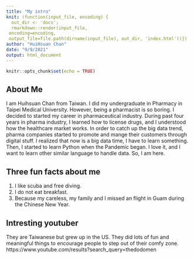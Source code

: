 ```yaml
---
title: "My intro"
knit: (function(input_file, encoding) {
  out_dir <- 'docs';
  rmarkdown::render(input_file,
 encoding=encoding,
 output_file=file.path(dirname(input_file), out_dir, 'index.html'))})
author: "HuiHsuan Chan"
date: "9/9/2021"
output: html_document
---
```


```r
knitr::opts_chunk$set(echo = TRUE)
```

## About Me

I am Huihsuan Chan from Taiwan. I did my undergraduate in Pharmacy in Taipei Medical University. However, being a pharmacist is so boring. I decided to started my career in pharmaceutical industry. During past four years in pharma industry, I learned how to license drugs, and I understood how the healthcare market works. In order to catch up the big data trend, pharma companies started to promote and mange their customers through digital stuff. I realized that now is a big data time, I have to learn something. Then, I started to learn Python when the Pandemic began. I love it, and I want to learn other similar language to handle data. So, I am here.


## Three fun facts about me

1. I like scuba and free diving.
2. I do not eat breakfast.
3. Because my careless, my family and I missed an flight in Guam during the Chinese New Year.

## Intresting youtuber 
They are Taiwanese but grew up in the US. 
They did lots of fun and meaningful things to encourage people to step out of their comfy zone.
https://www.youtube.com/results?search_query=thedodomen


